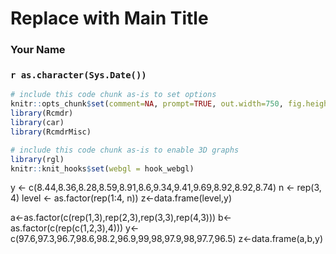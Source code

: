 <!-- R Commander Markdown Template -->

Replace with Main Title
=======================

### Your Name

### `r as.character(Sys.Date())`

```r
# include this code chunk as-is to set options
knitr::opts_chunk$set(comment=NA, prompt=TRUE, out.width=750, fig.height=8, fig.width=8)
library(Rcmdr)
library(car)
library(RcmdrMisc)
```


```r
# include this code chunk as-is to enable 3D graphs
library(rgl)
knitr::knit_hooks$set(webgl = hook_webgl)
```
y <- c(8.44,8.36,8.28,8.59,8.91,8.6,9.34,9.41,9.69,8.92,8.92,8.74)
n <- rep(3, 4)
level <- as.factor(rep(1:4, n))
z<-data.frame(level,y)

a<-as.factor(c(rep(1,3),rep(2,3),rep(3,3),rep(4,3)))
b<-as.factor(c(rep(c(1,2,3),4)))
y<-c(97.6,97.3,96.7,98.6,98.2,96.9,99,98,97.9,98,97.7,96.5)
z<-data.frame(a,b,y)


